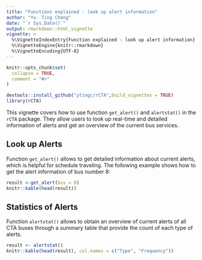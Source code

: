 ```yaml
---
title: "Functions explained - look up alert information"
author: "Yu- Ting Cheng"
date: "`r Sys.Date()`"
output: rmarkdown::html_vignette
vignette: >
  %\VignetteIndexEntry{Function explained - look up alert information}
  %\VignetteEngine{knitr::rmarkdown}
  %\VignetteEncoding{UTF-8}
---
```


```r
knitr::opts_chunk$set(
  collapse = TRUE,
  comment = "#>"
)
```
```r
devtools::install_github("ytingc/rCTA",build_vignettes = TRUE)
library(rCTA)

```
This vignette covers how to use function `get_alert()` and `alertstat()` in the `rCTA` package. They allow users to look up real-time and detailed information of alerts and get an overview of the current bus services.  

## Look up Alerts

Function `get_alert()` allows to get detailed information about current alerts, which is helpful for schedule traveling. The following example shows how to get the alert information of bus number 8:
```r
result <-get_alert(bus = 8)
knitr::kable(head(result))
```

## Statistics of Alerts
Function `alertstat()` allows to obtain an overview of current alerts of all CTA buses through a summary table that provide the count of each type of alerts. 


```r
result <- alertstat()
knitr::kable(head(result), col.names = c("Type", "Frequency"))
```


